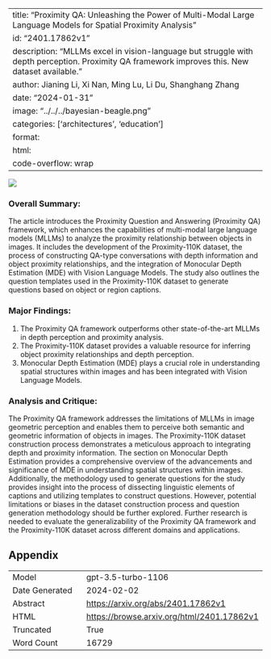 
---
title: "Proximity QA: Unleashing the Power of Multi-Modal Large Language Models for Spatial Proximity Analysis"
id: "2401.17862v1"
description: "MLLMs excel in vision-language but struggle with depth perception. Proximity QA framework improves this. New dataset available."
author: Jianing Li, Xi Nan, Ming Lu, Li Du, Shanghang Zhang
date: "2024-01-31"
image: "../../../bayesian-beagle.png"
categories: ['architectures', 'education']
format:
  html:
    code-overflow: wrap
---

![](None)

### Overall Summary:

The article introduces the Proximity Question and Answering (Proximity QA) framework, which enhances the capabilities of multi-modal large language models (MLLMs) to analyze the proximity relationship between objects in images. It includes the development of the Proximity-110K dataset, the process of constructing QA-type conversations with depth information and object proximity relationships, and the integration of Monocular Depth Estimation (MDE) with Vision Language Models. The study also outlines the question templates used in the Proximity-110K dataset to generate questions based on object or region captions.

### Major Findings:
1. The Proximity QA framework outperforms other state-of-the-art MLLMs in depth perception and proximity analysis.
2. The Proximity-110K dataset provides a valuable resource for inferring object proximity relationships and depth perception.
3. Monocular Depth Estimation (MDE) plays a crucial role in understanding spatial structures within images and has been integrated with Vision Language Models.

### Analysis and Critique:
The Proximity QA framework addresses the limitations of MLLMs in image geometric perception and enables them to perceive both semantic and geometric information of objects in images. The Proximity-110K dataset construction process demonstrates a meticulous approach to integrating depth and proximity information. The section on Monocular Depth Estimation provides a comprehensive overview of the advancements and significance of MDE in understanding spatial structures within images. Additionally, the methodology used to generate questions for the study provides insight into the process of dissecting linguistic elements of captions and utilizing templates to construct questions. However, potential limitations or biases in the dataset construction process and question generation methodology should be further explored. Further research is needed to evaluate the generalizability of the Proximity QA framework and the Proximity-110K dataset across different domains and applications.

## Appendix

|          |          |
|----------|----------|
| Model     | gpt-3.5-turbo-1106       |
| Date Generated     | 2024-02-02       |
| Abstract | [https://arxiv.org/abs/2401.17862v1](https://arxiv.org/abs/2401.17862v1)        |
| HTML     | [https://browse.arxiv.org/html/2401.17862v1](https://browse.arxiv.org/html/2401.17862v1)       |
| Truncated       | True       |
| Word Count       | 16729       |